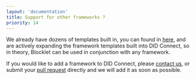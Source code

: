 ```yaml
---
layout: 'documentation'
title: Support for other frameworks ?
priority: 14
---
```


We already have dozens of templates built in, you can found in [here](../available-templates), and are actively expanding the framework templates built into DID Connect, so in theory, Blocklet can be used in conjunction with any framework.

If you would like to add a framework to DID Connect, please [contact us](https://github.com/ArcBlock/did-connect/issues), or submit your [pull request](https://github.com/blocklet/) directly and we will add it as soon as possible.
